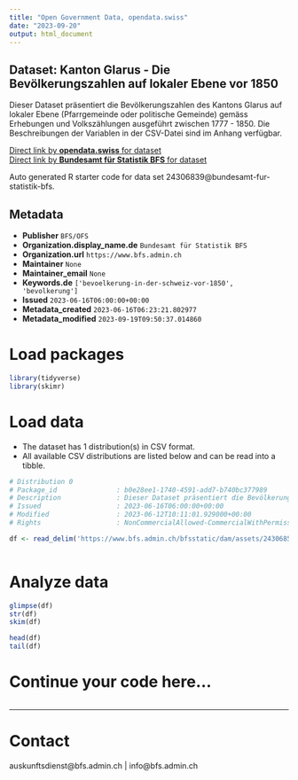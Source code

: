 ```yaml
---
title: "Open Government Data, opendata.swiss"
date: "2023-09-20"
output: html_document
---
```


## Dataset: Kanton Glarus - Die Bevölkerungszahlen auf lokaler Ebene vor 1850

Dieser Dataset präsentiert die Bevölkerungszahlen des Kantons Glarus auf lokaler Ebene (Pfarrgemeinde oder politische Gemeinde) gemäss Erhebungen und Volkszählungen ausgeführt zwischen 1777 - 1850. Die Beschreibungen der Variablen in der CSV-Datei sind im Anhang verfügbar.

[Direct link by **opendata.swiss** for dataset](https://opendata.swiss/de/dataset/kanton-glarus-die-bevolkerungszahlen-auf-lokaler-ebene-vor-1850)<br>
[Direct link by **Bundesamt für Statistik BFS** for dataset](https://www.bfs.admin.ch/asset/de/ts-x-01-2223-GL)

Auto generated R starter code for data set 24306839@bundesamt-fur-statistik-bfs.

## Metadata

- **Publisher** `BFS/OFS`
- **Organization.display_name.de** `Bundesamt für Statistik BFS`
- **Organization.url** `https://www.bfs.admin.ch`
- **Maintainer** `None`
- **Maintainer_email** `None`
- **Keywords.de** `['bevoelkerung-in-der-schweiz-vor-1850', 'bevolkerung']`
- **Issued** `2023-06-16T06:00:00+00:00`
- **Metadata_created** `2023-06-16T06:23:21.802977`
- **Metadata_modified** `2023-09-19T09:50:37.014860`


# Load packages

```r

library(tidyverse)
library(skimr)

```

# Load data

-   The dataset has 1 distribution(s) in CSV format.
-   All available CSV distributions are listed below and can be read into a tibble.

```r

# Distribution 0
# Package_id               : b0e28ee1-1740-4591-add7-b740bc377989
# Description              : Dieser Dataset präsentiert die Bevölkerungszahlen des Kantons Glarus auf lokaler Ebene (Pfarrgemeinde oder politische Gemeinde) gemäss Erhebungen und Volkszählungen ausgeführt zwischen 1777 - 1850. Die Beschreibungen der Variablen in der CSV-Datei sind im Anhang verfügbar.
# Issued                   : 2023-06-16T06:00:00+00:00
# Modified                 : 2023-06-12T10:11:01.929000+00:00
# Rights                   : NonCommercialAllowed-CommercialWithPermission-ReferenceRequired

df <- read_delim('https://www.bfs.admin.ch/bfsstatic/dam/assets/24306851/master')



```

# Analyze data

```r

glimpse(df)
str(df)
skim(df)

head(df)
tail(df)

```

# Continue your code here...

```r

```

------------------------------------------------------------------------

# Contact

auskunftsdienst@bfs.admin.ch | info@bfs.admin.ch

